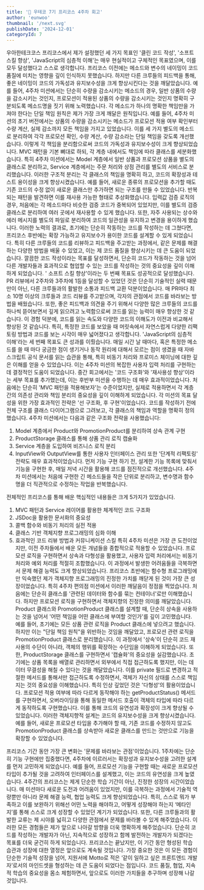 ```yaml
---
title: '📖 우테코 7기 프리코스 4주차 회고'
author: 'eunwoo'
thumbnail: '/next.svg'
publishDate: '2024-12-01'
categoryId: 7
---
```


우아한테크코스 프리코스에서 제가 설정했던 세 가지 목표인 '클린 코드 작성', '소프트 스킬 향상', 'JavaScript의 심층적 이해'는 매우 현실적이고 구체적인 목표였으며, 이를 모두 달성했다고 스스로 생각합니다.
프리코스 이전에는 메소드와 변수의 네이밍이 코드 품질에 미치는 영향을 깊이 인식하지 못했습니다.
하지만 다른 크루들의 피드백을 통해, 좋은 네이밍이 코드의 가독성과 유지보수성을 크게 향상시킨다는 것을 깨달았습니다. 예를 들어, 4주차 미션에서는 단순히 수량을 감소시키는 메소드의 경우, 일반 상품의 수량을 감소시키는 것인지, 프로모션이 적용된 상품의 수량을 감소시키는 것인지 명확히 구분되도록 메소드명을 짓기 위해 노력했습니다.
각 메소드가 하나의 명확한 책임만을 가져야 한다는 단일 책임 원칙은 제가 가장 크게 깨달은 원칙입니다. 예를 들어, 4주차 미션의 초기 버전에서는 상품의 수량을 감소시키는 메소드가 프로모션 적용 여부 확인부터 수량 계산, 실제 감소까지 모든 책임을 가지고 있었습니다. 이를 세 가지 별도의 메소드로 분리하여 각각 프로모션 확인, 수량 계산, 수량 감소라는 단일 책임을 갖도록 개선했습니다.
이렇게 각 책임을 분리함으로써 코드의 가독성과 유지보수성이 크게 향상되었습니다.
MVC 패턴을 기본 뼈대로 하되, 각 계층 내에서도 책임에 따라 클래스를 세분화했습니다.
특히 4주차 미션에서는 Model 계층에서 일반 상품과 프로모션 상품을 별도의 클래스로 분리하고, Service 계층에서는 주문 처리와 상점 관리를 별도의 서비스로 분리했습니다. 이러한 구조적 분리는 각 클래스의 책임을 명확히 하고, 코드의 확장성과 테스트 용이성을 크게 향상시켰습니다. 예를 들어, 새로운 종류의 프로모션을 추가할 때도 기존 코드의 수정 없이 새로운 클래스만 추가하면 되는 구조를 만들 수 있었습니다.
반복되는 패턴을 발견하면 이를 재사용 가능한 형태로 추상화했습니다. 입력값 검증 로직의 경우, 처음에는 각 메소드마다 비슷한 검증 코드가 중복되어 있었지만, 이를 별도의 검증 클래스로 분리하여 여러 곳에서 재사용할 수 있게 했습니다. 또한, 자주 사용되는 상수와 에러 메시지를 별도의 파일로 분리하여 코드의 일관성을 유지하고 변경을 용이하게 했습니다.
이러한 노력의 결과로, 초기에는 단순히 작동하는 코드를 작성하는 데 그쳤다면, 프리코스 후반에는 확장 가능하고 유지보수가 용이한 코드를 설계할 수 있게 되었습니다. 특히 다른 크루들의 코드를 리뷰하고 피드백을 주고받는 과정에서, 같은 문제를 해결하는 다양한 방법을 배울 수 있었고, 이는 제 코드 품질을 향상시키는 데 큰 도움이 되었습니다.
깔끔한 코드 작성이라는 목표를 달성하면서, 단순히 코드가 작동하는 것을 넘어 다른 개발자들과 효과적으로 협업할 수 있는 코드를 작성하는 것의 중요성을 깊이 이해하게 되었습니다.
'
소프트 스킬 향상'이라는 두 번째 목표도 성공적으로 달성했습니다. PR 리뷰에서 2주차와 3주차에 1등을 달성할 수 있었던 것은 단순히 기술적인 실력 때문만이 아닌, 다른 크루들과의 활발한 소통과 피드백 교환 덕분이었습니다. 매 PR마다 최소 10명 이상의 크루들과 코드 리뷰를 주고받으며, 각자의 관점에서 코드를 바라보는 방법을 배웠습니다. 또한, 좋은 피드백과 의견을 주기 위해서 다양한 많은 크루들의 코드를 하나씩 뜯어보면서 깊게 읽으려고 노력함으로써 코드를 읽는 능력이 매우 향상한 것 같습니다. 이 경험 덕분에, 코드를 읽는 속도와 다양한 코드의 이해도가 이전과 비교해서 향상된 것 같습니다. 특히, 특정한 코드를 보았을 때 머릿속에서 자연스럽게 다양한 리팩토링 방법과 코드를 보는 시각이 매우 넓어졌다고 생각합니다.
'JavaScript의 심층적 이해'라는 세 번째 목표도 큰 성과를 이뤘습니다.
매일 시간 날 때마다, 혹은 특정한 메소드를 쓸 때 마다 궁금한 점이 생기거나 동작 원리에 대해서 모르는 점이 생겼을 때 자바스크립트 공식 문서를 읽는 습관을 통해, 특히 비동기 처리와 프로미스 체이닝에 대한 깊은 이해를 얻을 수 있었습니다. 이는 4주차 미션의 복잡한 사용자 입력 처리를 구현하는 데 결정적인 도움이 되었습니다.
중간 회고에서는 '코드 구조화'와 '재사용성 향상'이라는 세부 목표를 추가했는데, 이는 후반부 미션을 수행하는 데 매우 효과적이었습니다. 처음에는 단순히 'MVC 패턴을 적용해보자'는 수준이었지만, 실제로 적용하면서 각 계층 간의 의존성 관리와 책임 분리의 중요성을 깊이 이해하게 되었습니다.
각 미션의 목표 달성을 위한 가장 효과적인 전략은 '선 구조화, 후 구현'이었습니다. 코드를 작성하기 전에 전체 구조를 클래스 다이어그램으로 그려보고, 각 클래스의 책임과 역할을 명확히 정의했습니다. 4주차 미션에서는 다음과 같은 구조화 전략을 사용했습니다:

1. Model 계층에서 Product와 PromotionProduct를 분리하여 상속 관계 구현
2. ProductStorage 클래스를 통해 상품 관리 로직 캡슐화
3. Service 계층을 도입하여 비즈니스 로직 분리
4. InputView와 OutputView를 통한 사용자 인터페이스 관리
   또한 '단계적 리팩토링' 전략도 매우 효과적이었습니다. 먼저 기능 구현 하기 전, 설계한 기능 목록에 맞춰서 기능을 구현한 후, 매일 저녁 시간을 활용해 코드를 점진적으로 개선했습니다. 4주차 미션에서는 처음에 구현한 긴 메소드들을 작은 단위로 분리하고, 변수명과 함수명을 더 직관적으로 수정하는 작업을 반복했습니다.

전체적인 프리코스를 통해 배운 핵심적인 내용들은 크게 5가지가 있었습니다.

1. MVC 패턴과 Service 레이어를 활용한 체계적인 코드 구조화
2. JSDoc을 활용한 문서화의 중요성
3. 콜백 함수와 비동기 처리의 실전 적용
4. 클래스 기반 객체지향 프로그래밍의 심화 이해
5. 효과적인 코드 리뷰 방법과 커뮤니케이션 스킬
   특히 4주차 미션은 가장 큰 도전이었지만, 이전 주차들에서 배운 모든 개념들을 종합적으로 적용할 수 있었습니다. 프로모션 로직을 구현하면서 상속과 다형성을 활용했고, 사용자 입력 처리에서는 비동기 처리와 예외 처리를 적절히 조합했습니다. 이 과정에서 발생한 어려움들을 극복하면서 문제 해결 능력도 크게 향상되었습니다.
   프리코스 초반에는 함수형 프로그래밍에만 익숙했던 제가 객체지향 프로그래밍의 진정한 가치를 깨닫게 된 것이 가장 큰 성장이었습니다. 특히 4주차 편의점 미션에서 이러한 깨달음이 정점을 찍었습니다.
   처음에는 단순히 클래스를 '관련된 데이터와 함수를 묶는 컨테이너'로만 이해했습니다. 하지만 프로모션 로직을 구현하면서 객체지향의 진정한 의미를 깨달았습니다. Product 클래스와 PromotionProduct 클래스를 설계할 때, 단순히 상속을 사용하는 것을 넘어서 '어떤 책임을 어떤 클래스에 부여할 것인가'를 깊이 고민했습니다.
   예를 들어, 초기에는 모든 상품 관련 로직을 Product 클래스에 넣으려고 했습니다. 하지만 이는 "단일 책임 원칙"을 위반하는 것임을 깨달았고, 프로모션 관련 로직을 PromotionProduct 클래스로 분리했습니다. 이 과정에서 '상속'이 단순히 코드 재사용의 수단이 아니라, 객체의 행위를 확장하는 수단임을 이해하게 되었습니다.
   또한, ProductStorage 클래스를 구현하면서 '캡슐화'의 중요성을 실감했습니다. 초기에는 상품 목록을 배열로 관리하면서 외부에서 직접 접근하도록 했지만, 이는 데이터 무결성을 해칠 수 있다는 것을 깨달았습니다. 이를 private 필드로 변경하고 적절한 메서드를 통해서만 접근하도록 수정하면서, 객체가 자신의 상태를 스스로 책임지는 것의 중요성을 이해했습니다.
   특히 인상 깊었던 것은 '다형성'의 활용이었습니다. 프로모션 적용 여부에 따라 다르게 동작해야 하는 getProductStatus() 메서드를 구현하면서, 오버라이딩을 통해 동일한 메서드 호출이 객체의 타입에 따라 다르게 동작하도록 구현했습니다. 이를 통해 코드의 유연성과 확장성이 크게 향상될 수 있었습니다.
   이러한 객체지향적 설계는 코드의 유지보수성을 크게 향상시켰습니다. 예를 들어, 새로운 프로모션 타입을 추가해야 할 때, 기존 코드를 수정하지 않고도 PromotionProduct 클래스를 상속받아 새로운 클래스를 만드는 것만으로 기능을 확장할 수 있었습니다.

프리코스 기간 동안 가장 큰 변화는 '문제를 바라보는 관점'이었습니다. 1주차에는 단순히 기능 구현에만 집중했다면, 4주차에 이르러서는 확장성과 유지보수성을 고려한 설계를 먼저 고민하게 되었습니다. 예를 들어, 프로모션 기능을 구현할 때는 새로운 프로모션 타입이 추가될 것을 고려하여 인터페이스를 설계했고, 이는 코드의 유연성을 크게 높였습니다.
4주간의 프리코스는 제게 단순한 학습 기간이 아닌, 진정한 성장의 시간이었습니다. 매 미션마다 새로운 도전과 어려움이 있었지만, 이를 극복하는 과정에서 기술적 역량뿐만 아니라 문제 해결 능력, 협업 능력도 크게 향상되었습니다. 특히, 스스로 뭐가 부족하고 이를 보완하기 위해선 어떤 노력을 해야하고, 어떻게 성장해야 하는지 ‘메타인지’를 통해 스스로 크게 성장할 수 있었던 계기가 되었습니다. 또한, 다른 크루들과의 활발한 교류는 제 시야를 넓히고 다양한 관점에서 문제를 바라볼 수 있게 해주었습니다.
이러한 모든 경험들은 제가 앞으로 나아갈 방향을 더욱 명확하게 해주었습니다. 단순히 코드를 작성하는 개발자가 아닌, 지속적으로 성장하고 함께 발전하는 개발자가 되겠다는 목표를 더욱 굳건히 하게 되었습니다. 프리코스는 끝났지만, 이 기간 동안 형성된 학습 습관과 성장에 대한 열정은 앞으로도 계속될 것입니다.
가장 중요한 것은 이 모든 경험이 단순한 기술적 성장을 넘어, 지원서에 Motto로 적은 ‘같이 일하고 싶은 프론트엔드 개발자’로서의 마인드셋을 형성하는 데 큰 도움이 되었다는 점입니다. 코드 품질, 협업, 지속적 학습의 중요성을 몸소 체험하면서, 앞으로도 이러한 가치들을 추구하며 성장해 나갈 것입니다.
